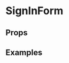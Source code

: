 

<Meta title="Forms/SignIn" component={SignInForm} />

# SignInForm

## Props

<ArgsTable of={SignInForm} />

## Examples

<Canvas>
  <Story name="Empty" parameters={commonParameters}>
    <SignInForm />
  </Story>
</Canvas>

<Canvas>
  <Story name="Filled" parameters={commonParameters}>
    <SignInForm
      prefill={SignInPrefillSchema.parse({
        email: 'jean@france.fr',
        password: 'mypassword',
        rememberMe: true,
      })}
    />
  </Story>
</Canvas>

<Canvas>
  <Story
    name="Logged out"
    parameters={{
      ...commonParameters,
      nextjs: {
        navigation: {
          query: {
            session_end: true,
          },
        },
      },
    }}
  >
    <SignInForm />
  </Story>
</Canvas>

